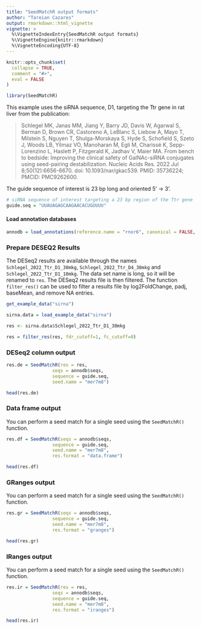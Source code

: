 ```yaml
---
title: "SeedMatchR output formats"
author: "Tareian Cazares"
output: rmarkdown::html_vignette
vignette: >
  %\VignetteIndexEntry{SeedMatchR output formats}
  %\VignetteEngine{knitr::rmarkdown}
  %\VignetteEncoding{UTF-8}
---
```


```r
knitr::opts_chunk$set(
  collapse = TRUE,
  comment = "#>", 
  eval = FALSE
)
```

```r
library(SeedMatchR)
```

This example uses the siRNA sequence, D1, targeting the Ttr gene in rat liver from the publication:

> Schlegel MK, Janas MM, Jiang Y, Barry JD, Davis W, Agarwal S, Berman D, Brown CR, Castoreno A, LeBlanc S, Liebow A, Mayo T, Milstein S, Nguyen T, Shulga-Morskaya S, Hyde S, Schofield S, Szeto J, Woods LB, Yilmaz VO, Manoharan M, Egli M, Charissé K, Sepp-Lorenzino L, Haslett P, Fitzgerald K, Jadhav V, Maier MA. From bench to bedside: Improving the clinical safety of GalNAc-siRNA conjugates using seed-pairing destabilization. Nucleic Acids Res. 2022 Jul 8;50(12):6656-6670. doi: 10.1093/nar/gkac539. PMID: 35736224; PMCID: PMC9262600.

The guide sequence of interest is 23 bp long and oriented 5' -\> 3'.

```r
# siRNA sequence of interest targeting a 23 bp region of the Ttr gene
guide.seq = "UUAUAGAGCAAGAACACUGUUUU"
```

#### Load annotation databases

```r
annodb = load_annotations(reference.name = "rnor6", canonical = FALSE, min.feature.width = 8, longest.utr = T)
```

### Prepare DESEQ2 Results

The DESeq2 results are available through the names `Schlegel_2022_Ttr_D1_30mkg`, `Schlegel_2022_Ttr_D4_30mkg` and `Schlegel_2022_Ttr_D1_10mkg`. The data set name is long, so it will be renamed to `res`. The DESeq2 results file is then filtered. The function `filter_res()` can be used to filter a results file by log2FoldChange, padj, baseMean, and remove NA entries.

```r
get_example_data("sirna")

sirna.data = load_example_data("sirna")

res <- sirna.data$Schlegel_2022_Ttr_D1_30mkg

res = filter_res(res, fdr_cutoff=1, fc_cutoff=0)
```

### DESeq2 column output

```r
res.de = SeedMatchR(res = res, 
                 seqs = annodb$seqs, 
                 sequence = guide.seq, 
                 seed.name = "mer7m8")

head(res.de)
```

### Data frame output

You can perform a seed match for a single seed using the `SeedMatchR()` function. 

```r
res.df = SeedMatchR(seqs = annodb$seqs, 
                 sequence = guide.seq, 
                 seed.name = "mer7m8", 
                 res.format = "data.frame")

head(res.df)
```

### GRanges output

You can perform a seed match for a single seed using the `SeedMatchR()` function. 

```r
res.gr = SeedMatchR(seqs = annodb$seqs, 
                 sequence = guide.seq, 
                 seed.name = "mer7m8", 
                 res.format = "granges")

head(res.gr)
```

### IRanges output

You can perform a seed match for a single seed using the `SeedMatchR()` function. 

```r
res.ir = SeedMatchR(res = res, 
                 seqs = annodb$seqs, 
                 sequence = guide.seq, 
                 seed.name = "mer7m8", 
                 res.format = "iranges")

head(res.ir)
```
